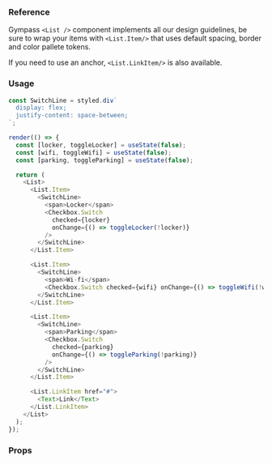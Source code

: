 ### Reference

Gympass `<List />` component implements all our design guidelines, be sure to wrap your items with `<List.Item/>` that uses default spacing, border and color pallete tokens.

If you need to use an anchor, `<List.LinkItem/>` is also available.

### Usage

```javascript state
const SwitchLine = styled.div`
  display: flex;
  justify-content: space-between;
`;

render(() => {
  const [locker, toggleLocker] = useState(false);
  const [wifi, toggleWifi] = useState(false);
  const [parking, toggleParking] = useState(false);

  return (
    <List>
      <List.Item>
        <SwitchLine>
          <span>Locker</span>
          <Checkbox.Switch
            checked={locker}
            onChange={() => toggleLocker(!locker)}
          />
        </SwitchLine>
      </List.Item>

      <List.Item>
        <SwitchLine>
          <span>Wi-fi</span>
          <Checkbox.Switch checked={wifi} onChange={() => toggleWifi(!wifi)} />
        </SwitchLine>
      </List.Item>

      <List.Item>
        <SwitchLine>
          <span>Parking</span>
          <Checkbox.Switch
            checked={parking}
            onChange={() => toggleParking(!parking)}
          />
        </SwitchLine>
      </List.Item>

      <List.LinkItem href="#">
        <Text>Link</Text>
      </List.LinkItem>
    </List>
  );
});
```

### Props

<PropsTable component="List" platform="web" />
